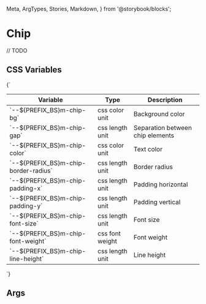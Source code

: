   Meta,
  ArgTypes,
  Stories,
  Markdown,
} from '@storybook/blocks';


# Chip

// TODO

## CSS Variables
<Markdown>
  {`

  | Variable                                  | Type            | Description                        |
  |-------------------------------------------|-----------------|------------------------------------|
  | \`--${PREFIX_BS}m-chip-bg\`               | css color unit  | Background color                   |
  | \`--${PREFIX_BS}m-chip-gap\`              | css length unit | Separation between chip elements   |
  | \`--${PREFIX_BS}m-chip-color\`            | css color unit  | Text color                         |
  | \`--${PREFIX_BS}m-chip-border-radius\`    | css length unit | Border radius                      |
  | \`--${PREFIX_BS}m-chip-padding-x\`        | css length unit | Padding horizontal                 |
  | \`--${PREFIX_BS}m-chip-padding-y\`        | css length unit | Padding vertical                   |
  | \`--${PREFIX_BS}m-chip-font-size\`        | css length unit | Font size                          |
  | \`--${PREFIX_BS}m-chip-font-weight\`      | css font weight | Font weight                        |
  | \`--${PREFIX_BS}m-chip-line-height\`      | css length unit | Line height                        |

  `}
</Markdown>

## Args
<Meta of={MChipStories} />

<ArgTypes of={MChipStories} />

<Stories />


